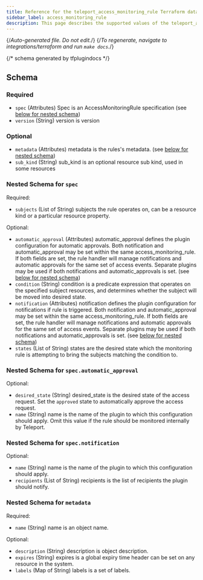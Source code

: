 ```yaml
---
title: Reference for the teleport_access_monitoring_rule Terraform data-source
sidebar_label: access_monitoring_rule
description: This page describes the supported values of the teleport_access_monitoring_rule data-source of the Teleport Terraform provider.
---
```


{/*Auto-generated file. Do not edit.*/}
{/*To regenerate, navigate to integrations/terraform and run `make docs`.*/}





{/*  schema generated by tfplugindocs */}
## Schema

### Required

- `spec` (Attributes) Spec is an AccessMonitoringRule specification (see [below for nested schema](#nested-schema-for-spec))
- `version` (String) version is version

### Optional

- `metadata` (Attributes) metadata is the rules's metadata. (see [below for nested schema](#nested-schema-for-metadata))
- `sub_kind` (String) sub_kind is an optional resource sub kind, used in some resources

### Nested Schema for `spec`

Required:

- `subjects` (List of String) subjects the rule operates on, can be a resource kind or a particular resource property.

Optional:

- `automatic_approval` (Attributes) automatic_approval defines the plugin configuration for automatic approvals. Both notification and automatic_approval may be set within the same access_monitoring_rule. If both fields are set, the rule handler will manage notifications and automatic approvals for the same set of access events. Separate plugins may be used if both notifications and automatic_approvals is set. (see [below for nested schema](#nested-schema-for-specautomatic_approval))
- `condition` (String) condition is a predicate expression that operates on the specified subject resources, and determines whether the subject will be moved into desired state.
- `notification` (Attributes) notification defines the plugin configuration for notifications if rule is triggered. Both notification and automatic_approval may be set within the same access_monitoring_rule. If both fields are set, the rule handler will manage notifications and automatic approvals for the same set of access events. Separate plugins may be used if both notifications and automatic_approvals is set. (see [below for nested schema](#nested-schema-for-specnotification))
- `states` (List of String) states are the desired state which the monitoring rule is attempting to bring the subjects matching the condition to.

### Nested Schema for `spec.automatic_approval`

Optional:

- `desired_state` (String) desired_state is the desired state of the access request. Set the `approved` state to automatically approve the access request.
- `name` (String) name is the name of the plugin to which this configuration should apply. Omit this value if the rule should be monitored internally by Teleport.


### Nested Schema for `spec.notification`

Optional:

- `name` (String) name is the name of the plugin to which this configuration should apply.
- `recipients` (List of String) recipients is the list of recipients the plugin should notify.



### Nested Schema for `metadata`

Required:

- `name` (String) name is an object name.

Optional:

- `description` (String) description is object description.
- `expires` (String) expires is a global expiry time header can be set on any resource in the system.
- `labels` (Map of String) labels is a set of labels.

